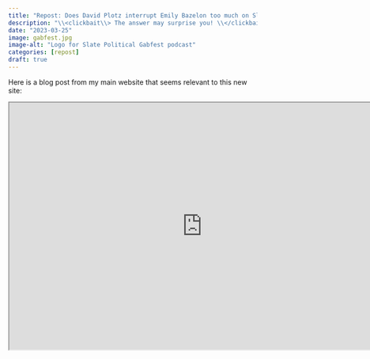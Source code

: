 ```yaml
---
title: "Repost: Does David Plotz interrupt Emily Bazelon too much on Slate's Political Gabfest?"
description: "\\<clickbait\\> The answer may surprise you! \\</clickbait\\>"
date: "2023-03-25"
image: gabfest.jpg
image-alt: "Logo for Slate Political Gabfest podcast"
categories: [repost]
draft: true
---
```


Here is a blog post from my main website that seems relevant to this new site:

```{=html}
<iframe width="780" height="500" src="https://www.lindsayevanslee.com/blog/2021/10/21/gabfest-interruptions" title="Does David Plotz interrupt Emily Bazelon too much on Slate's Political Gabfest?"></iframe>
```

